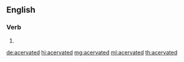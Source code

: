 ==English==

===Verb===
{{head|en|verb form}}

# {{en-past of|acervate}}

[[de:acervated]]
[[hi:acervated]]
[[mg:acervated]]
[[ml:acervated]]
[[th:acervated]]
